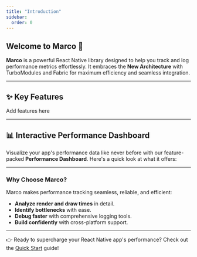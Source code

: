 ```yaml
---
title: "Introduction"
sidebar:
  order: 0
---
```



## Welcome to **Marco** 🚀

**Marco** is a powerful React Native library designed to help you track and log performance metrics effortlessly. It embraces the **New Architecture** with TurboModules and Fabric for maximum efficiency and seamless integration. 

---

## ✨ **Key Features**

Add features here

---

## 📊 **Interactive Performance Dashboard**
Visualize your app's performance data like never before with our feature-packed **Performance Dashboard**. Here's a quick look at what it offers:


---

### Why Choose Marco?

Marco makes performance tracking seamless, reliable, and efficient:
- **Analyze render and draw times** in detail.
- **Identify bottlenecks** with ease.
- **Debug faster** with comprehensive logging tools.
- **Build confidently** with cross-platform support.

---

👉 Ready to supercharge your React Native app's performance? Check out the [Quick Start](../project/quick-start) guide!
